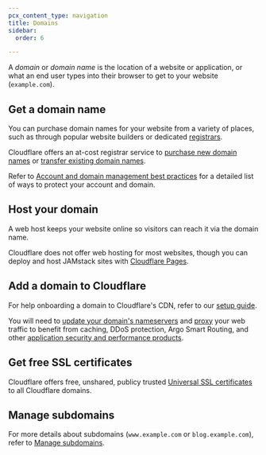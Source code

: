 ```yaml
---
pcx_content_type: navigation
title: Domains
sidebar:
  order: 6

---
```


A *domain* or *domain name* is the location of a website or application, or what an end user types into their browser to get to your website (`example.com`).

## Get a domain name

You can purchase domain names for your website from a variety of places, such as through popular website builders or dedicated [registrars](https://www.cloudflare.com/learning/dns/glossary/what-is-a-domain-name-registrar/).

Cloudflare offers an at-cost registrar service to [purchase new domain names](/registrar/get-started/register-domain/) or [transfer existing domain names](/registrar/get-started/transfer-domain-to-cloudflare/).

Refer to [Account and domain management best practices](/fundamentals/reference/best-practices/) for a detailed list of ways to protect your account and domain. 

## Host your domain

A web host keeps your website online so visitors can reach it via the domain name.

Cloudflare does not offer web hosting for most websites, though you can deploy and host JAMstack sites with [Cloudflare Pages](/pages/).

## Add a domain to Cloudflare

For help onboarding a domain to Cloudflare's CDN, refer to our [setup guide](/fundamentals/manage-domains/add-site/).

You will need to [update your domain's nameservers](/dns/zone-setups/full-setup/) and [proxy](/dns/proxy-status/) your web traffic to benefit from caching, DDoS protection, Argo Smart Routing, and other [application security and performance products](/products/?product-group=Application+performance%2CApplication+security).

## Get free SSL certificates

Cloudflare offers free, unshared, publicy trusted [Universal SSL certificates](/ssl/edge-certificates/universal-ssl/) to all Cloudflare domains.

## Manage subdomains

For more details about subdomains (`www.example.com` or `blog.example.com`), refer to [Manage subdomains](/fundamentals/manage-domains/manage-subdomains/).

